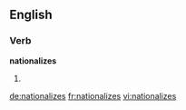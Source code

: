 ==English==

===Verb===
'''nationalizes'''

# {{third-person singular of|nationalize}}

[[de:nationalizes]]
[[fr:nationalizes]]
[[vi:nationalizes]]